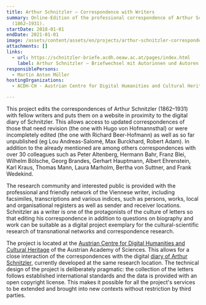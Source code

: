 ```yaml
---
title: Arthur Schnitzler – Correspondence with Writers
summary: Online-Edition of the professional correspondence of Arthur Schnitzler
  (1862–1931).
startDate: 2018-01-01
endDate: 2021-01-01
image: /assets/content/assets/en/projects/arthur-schnitzler-correspondence-writers/bildschirmfoto_2020-12-18_um_12.57.00_neu.png
attachments: []
links:
  - url: https://schnitzler-briefe.acdh.oeaw.ac.at/pages/index.html
    label: Arthur Schnitzler – Briefwechsel mit Autorinnen und Autoren
responsiblePersons:
  - Martin Anton Müller
hostingOrganizations:
  - ACDH-CH - Austrian Centre for Digital Humanities and Cultural Heritage

---
```

This project edits the correspondences of Arthur Schnitzler (1862–1931) with fellow writers and puts them on a website in proximity to the digital diary of Schnitzler. This allows access to updated correspondences of those that need revision (the one with Hugo von Hofmannsthal) or were incompletely edited (the one with Richard Beer-Hofmann) as well as so far unpublished (eg Lou Andreas-Salomé, Max Burckhard, Robert Adam). In addition to the already mentioned are among others correspondences with over 30 colleagues such as Peter Altenberg, Hermann Bahr, Franz Blei, Wilhelm Bölsche, Georg Brandes, Gerhart Hauptmann, Albert Ehrenstein, Karl Kraus, Thomas Mann, Laura Marholm, Bertha von Suttner, and Frank Wedekind.

The research community and interested public is provided with the professional and friendly network of the Viennese writer, including facsimiles, transcriptions and various indices, such as persons, works, local and organisational registers as well as sender and receiver locations. Schnitzler as a writer is one of the protagonists of the culture of letters so that editing his correspondence in addition to questions on biography and work can be suitable as a digital project exemplary for the cultural-scientific research of transnational networks and correspondence research.

The project is located at the [Austrian Centre for Digital Humanities and Cultural Heritage](https://www.oeaw.ac.at/acdh/) of the Austrian Academy of Sciences. This allows for a close interaction of the correspondences with the digital [diary of Arthur Schnitzler](https://schnitzler-tagebuch.acdh.oeaw.ac.at/), currently developed at the same research location. The technical design of the project is deliberately pragmatic: the collection of the letters follows established international standards and the data is provided with an open copyright license. This makes it possible for all the project's services to be extended and brought into new contexts without restriction by third parties.
